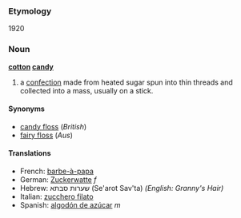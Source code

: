 ===Etymology===
1920

===Noun===
'''[[cotton]] [[candy]]'''

# a [[confection]] made from heated sugar spun into thin threads and collected into a mass, usually on a stick.

====Synonyms====
*[[candy floss]] (''British'')
*[[fairy floss]] (''Aus'')

====Translations====
*French: [[barbe-à-papa]]
*German: [[Zuckerwatte]] ''f''
*Hebrew: שערות סבתא (Se'arot Sav'ta) ''(English: Granny's Hair)''
*Italian: [[zucchero filato]]
*Spanish: [[algodón de azúcar]] ''m''